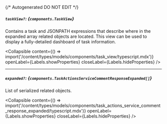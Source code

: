 {/* Autogenerated DO NOT EDIT  */}

##### `taskView?`: *{`components.TaskView`}*
Contains a task and JSONPATH expressions that describe where in the expanded array related objects are located. This view can be used to display a fully\-detailed dashboard of task information.

<Collapsible content={() => import('/content/types/models/components/task_view/typescript.mdx')} openLabel={Labels.showProperties} closeLabel={Labels.hideProperties} />


---
##### `expanded?`: *{`components.TaskActionsServiceCommentResponseExpanded[]`}*
List of serialized related objects.

<Collapsible content={() => import('/content/types/models/components/task_actions_service_comment_response_expanded/typescript.mdx')} openLabel={Labels.showProperties} closeLabel={Labels.hideProperties} />



